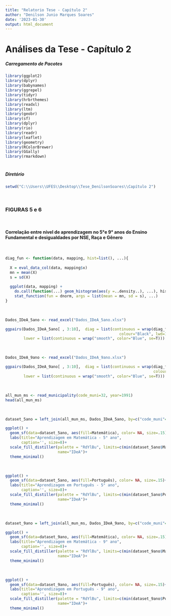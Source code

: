 ```yaml
---
title: "Relatorio Tese - Capítulo 2"
author: "Denilson Junio Marques Soares"
date: '2023-01-30'
output: html_document
---
```

# Análises da Tese - Capítulo 2

##### Carregamento de Pacotes

```r
library(ggplot2)
library(dplyr)
library(babynames)
library(ggrepel)
library(tidyr)
library(hrbrthemes)
library(readxl)
library(ltm)
library(geobr)
library(sf)
library(dplyr)
library(rio)
library(readr)
library(leaflet)
library(geometry)
library(RColorBrewer)
library(GGally)
library(rmarkdown)
```
#
#
#
##### Diretório

```r
setwd("C:\\Users\\UFES\\Desktop\\Tese_DenilsonSoares\\Capítulo 2") 
```


&nbsp;




### FIGURAS 5 e 6


&nbsp;



#### Correlação entre nível de aprendizagem no 5°e 9° anos do Ensino Fundamental e desigualdades por NSE, Raça e Gênero



&nbsp;



```r
diag_fun <- function(data, mapping, hist=list(), ...){
  
  X = eval_data_col(data, mapping$x)
  mn = mean(X)
  s = sd(X)
  
  ggplot(data, mapping) + 
    do.call(function(...) geom_histogram(aes(y =..density..), ...), hist) +
    stat_function(fun = dnorm, args = list(mean = mn, sd = s), ...)
}
```



&nbsp;



```r
Dados_IDeA_5ano <- read_excel("Dados_IDeA_5ano.xlsx")

ggpairs(Dados_IDeA_5ano[ , 3:10],  diag = list(continuous = wrap(diag_fun, hist=list(fill="gray", colour="Blue"), 
                                                  colour="Black", lwd=1)),
        lower = list(continuous = wrap("smooth", color="Blue", se=T)))  +theme_bw()
```



&nbsp;



```r
Dados_IDeA_9ano <- read_excel("Dados_IDeA_9ano.xlsx")

ggpairs(Dados_IDeA_9ano[ , 3:10],  diag = list(continuous = wrap(diag_fun, hist=list(fill="gray", colour="Blue"), 
                                                                 colour="Black", lwd=1)),
        lower = list(continuous = wrap("smooth", color="Blue", se=T)))  +theme_bw()
```



&nbsp;



```r
all_mun_ms <- read_municipality(code_muni=32, year=1991)
head(all_mun_ms)
```



&nbsp;



```r
dataset_5ano = left_join(all_mun_ms, Dados_IDeA_5ano, by=c("code_muni"="código_município"))

ggplot() +
  geom_sf(data=dataset_5ano, aes(fill=Matemática), color= NA, size=.15)+
  labs(title="Aprendizagem em Matemática - 5° ano",
       caption='', size=8)+
  scale_fill_distiller(palette = "RdYlBu", limits=c(min(dataset_5ano$Matemática), max(dataset_5ano$Matemática)),
                       name="IDeA")+
  theme_minimal()
```



&nbsp;



```r
ggplot() +
  geom_sf(data=dataset_5ano, aes(fill=Português), color= NA, size=.15)+
  labs(title="Aprendizagem em Português - 5° ano",
       caption='', size=8)+
  scale_fill_distiller(palette = "RdYlBu", limits=c(min(dataset_5ano$Português), max(dataset_5ano$Português)),
                       name="IDeA")+
  theme_minimal()
```



&nbsp;



```r
dataset_9ano = left_join(all_mun_ms, Dados_IDeA_9ano, by=c("code_muni"="código_município"))

ggplot() +
  geom_sf(data=dataset_9ano, aes(fill=Matemática), color= NA, size=.15)+
  labs(title="Aprendizagem em Matemática - 9° ano",
       caption='', size=8)+
  scale_fill_distiller(palette = "RdYlBu", limits=c(min(dataset_9ano$Matemática), max(dataset_9ano$Matemática)),
                       name="IDeA")+
  theme_minimal()
```



&nbsp;



```r
ggplot() +
  geom_sf(data=dataset_9ano, aes(fill=Português), color= NA, size=.15)+
  labs(title="Aprendizagem em Português - 9° ano",
       caption='', size=8)+
  scale_fill_distiller(palette = "RdYlBu", limits=c(min(dataset_9ano$Português), max(dataset_9ano$Português)),
                       name="IDeA")+
  theme_minimal()
```
